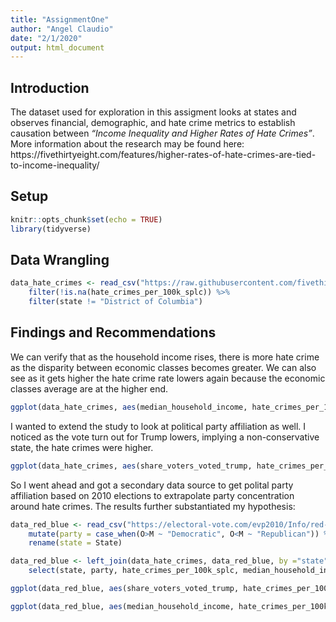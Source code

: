 ```yaml
---
title: "AssignmentOne"
author: "Angel Claudio"
date: "2/1/2020"
output: html_document
---
```


## Introduction
The dataset used for exploration in this assigment looks at states and observes 
financial, demographic, and hate crime metrics to establish causation between 
*_"Income Inequality and Higher Rates of Hate Crimes"_*. More information about
the research may be found here:
https://fivethirtyeight.com/features/higher-rates-of-hate-crimes-are-tied-to-income-inequality/


## Setup
```r
knitr::opts_chunk$set(echo = TRUE)
library(tidyverse)

```

## Data Wrangling
```r
data_hate_crimes <- read_csv("https://raw.githubusercontent.com/fivethirtyeight/data/master/hate-crimes/hate_crimes.csv") %>%
    filter(!is.na(hate_crimes_per_100k_splc)) %>%
    filter(state != "District of Columbia")

```

## Findings and Recommendations
We can verify that as the household income rises, there is more hate crime as the disparity
between economic classes becomes greater. We can also see as it gets higher the
hate crime rate lowers again because the economic classes average are at the higher
end.

```r

ggplot(data_hate_crimes, aes(median_household_income, hate_crimes_per_100k_splc)) + geom_smooth()

```

I wanted to extend the study to look at political party affiliation as well. 
I noticed as the vote turn out for Trump lowers, implying a non-conservative state,
the hate crimes were higher.
```r
ggplot(data_hate_crimes, aes(share_voters_voted_trump, hate_crimes_per_100k_splc)) + geom_smooth()
```

So I went ahead and got a secondary data source to get polital party affiliation
based on 2010 elections to extrapolate party concentration around
hate crimes. The results further substantiated my hypothesis:
```r
data_red_blue <- read_csv("https://electoral-vote.com/evp2010/Info/red-blue.csv") %>%
    mutate(party = case_when(O>M ~ "Democratic", O<M ~ "Republican")) %>%
    rename(state = State)

data_red_blue <- left_join(data_hate_crimes, data_red_blue, by ="state") %>%
    select(state, party, hate_crimes_per_100k_splc, median_household_income, share_voters_voted_trump, share_population_in_metro_areas)

ggplot(data_red_blue, aes(share_voters_voted_trump, hate_crimes_per_100k_splc)) + geom_smooth() + geom_point(aes(color = party)) +     scale_color_manual(values=c("blue","red"))

ggplot(data_red_blue, aes(median_household_income, hate_crimes_per_100k_splc)) + geom_smooth() + geom_point(aes(color = party)) +     scale_color_manual(values=c("blue","red"))
```


